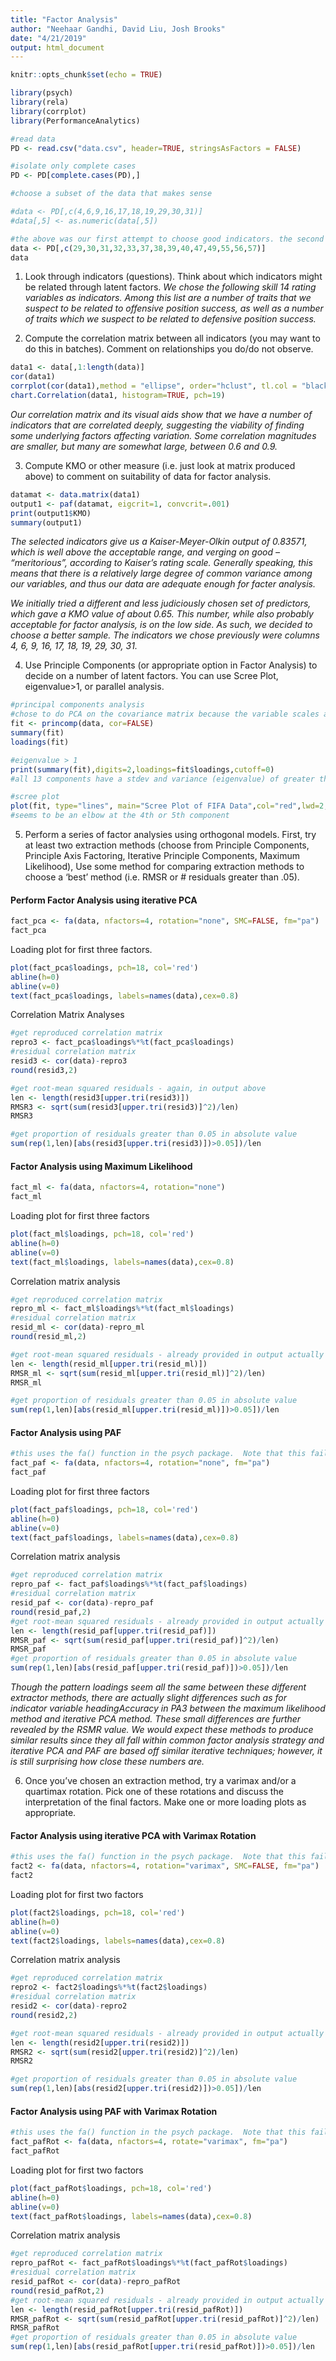 ```yaml
---
title: "Factor Analysis"
author: "Neehaar Gandhi, David Liu, Josh Brooks"
date: "4/21/2019"
output: html_document
---
```


```r
knitr::opts_chunk$set(echo = TRUE)
```

```r
library(psych)
library(rela)
library(corrplot)
library(PerformanceAnalytics)
```

```r
#read data
PD <- read.csv("data.csv", header=TRUE, stringsAsFactors = FALSE)

#isolate only complete cases
PD <- PD[complete.cases(PD),]

#choose a subset of the data that makes sense  

#data <- PD[,c(4,6,9,16,17,18,19,29,30,31)]
#data[,5] <- as.numeric(data[,5])

#the above was our first attempt to choose good indicators. the second attempt, which is below, seemed more successful. 
data <- PD[,c(29,30,31,32,33,37,38,39,40,47,49,55,56,57)]
data
```

1. Look through indicators (questions). Think about which indicators might be related through latent factors.
*We chose the following skill 14 rating variables as indicators. Among this list are a number of traits that we suspect to be related to offensive position success, as well as a number of traits which we suspect to be related to defensive position success.*  

2. Compute the correlation matrix between all indicators (you may want to do this in batches). Comment on relationships you do/do not observe.
```r
data1 <- data[,1:length(data)]
cor(data1)
corrplot(cor(data1),method = "ellipse", order="hclust", tl.col = "black", tl.cex=.8)
chart.Correlation(data1, histogram=TRUE, pch=19)
```
*Our correlation matrix and its visual aids show that we have a number of indicators that are correlated deeply, suggesting the viability of finding some underlying factors affecting variation. Some correlation magnitudes are smaller, but many are somewhat large, between 0.6 and 0.9.*  

3. Compute KMO or other measure (i.e. just look at matrix produced above) to comment on suitability of data for factor analysis.
```r
datamat <- data.matrix(data1)
output1 <- paf(datamat, eigcrit=1, convcrit=.001)
print(output1$KMO)
summary(output1)
```
*The selected indicators give us a Kaiser-Meyer-Olkin output of 0.83571, which is well above the acceptable range, and verging on good -- "meritorious", according to Kaiser's rating scale. Generally speaking, this means that there is a relatively large degree of common variance among our variables, and thus our data are adequate enough for facter analysis.*  

*We initially tried a different and less judiciously chosen set of predictors, which gave a KMO value of about 0.65. This number, while also probably acceptable for factor analysis, is on the low side. As such, we decided to choose a better sample. The indicators we chose previously were columns 4, 6, 9, 16, 17, 18, 19, 29, 30, 31.*  

4. Use Principle Components (or appropriate option in Factor Analysis) to decide on a number of latent factors. You can use Scree Plot, eigenvalue>1, or parallel analysis. 

```r
#principal components analysis
#chose to do PCA on the covariance matrix because the variable scales are similar (they are 0-100)
fit <- princomp(data, cor=FALSE)
summary(fit)
loadings(fit)

#eigenvalue > 1
print(summary(fit),digits=2,loadings=fit$loadings,cutoff=0)
#all 13 components have a stdev and variance (eigenvalue) of greater than one, perhaps use a different metric to determine number of latent factors. 

#scree plot
plot(fit, type="lines", main="Scree Plot of FIFA Data",col="red",lwd=2,pch=19,cex=1.2)
#seems to be an elbow at the 4th or 5th component
```

5. Perform a series of factor analysies using orthogonal models. First, try at least two extraction methods (choose from Principle Components, Principle Axis Factoring, Iterative Principle Components, Maximum Likelihood), Use some method for comparing extraction methods to choose a 'best' method (i.e. RMSR or # residuals greater than .05).

#### Perform Factor Analysis using iterative PCA

```r
fact_pca <- fa(data, nfactors=4, rotation="none", SMC=FALSE, fm="pa")
fact_pca
```

Loading plot for first three factors.

```r
plot(fact_pca$loadings, pch=18, col='red')
abline(h=0)
abline(v=0)
text(fact_pca$loadings, labels=names(data),cex=0.8)
```

Correlation Matrix Analyses

```r
#get reproduced correlation matrix
repro3 <- fact_pca$loadings%*%t(fact_pca$loadings)
#residual correlation matrix
resid3 <- cor(data)-repro3
round(resid3,2)

#get root-mean squared residuals - again, in output above
len <- length(resid3[upper.tri(resid3)])
RMSR3 <- sqrt(sum(resid3[upper.tri(resid3)]^2)/len)
RMSR3

#get proportion of residuals greater than 0.05 in absolute value
sum(rep(1,len)[abs(resid3[upper.tri(resid3)])>0.05])/len

```
#### Factor Analysis using Maximum Likelihood
```r
fact_ml <- fa(data, nfactors=4, rotation="none")
fact_ml
```
Loading plot for first three factors

```r
plot(fact_ml$loadings, pch=18, col='red')
abline(h=0)
abline(v=0)
text(fact_ml$loadings, labels=names(data),cex=0.8)
```


Correlation matrix analysis

```r
#get reproduced correlation matrix
repro_ml <- fact_ml$loadings%*%t(fact_ml$loadings)
#residual correlation matrix
resid_ml <- cor(data)-repro_ml
round(resid_ml,2)

#get root-mean squared residuals - already provided in output actually
len <- length(resid_ml[upper.tri(resid_ml)])
RMSR_ml <- sqrt(sum(resid_ml[upper.tri(resid_ml)]^2)/len)
RMSR_ml

#get proportion of residuals greater than 0.05 in absolute value
sum(rep(1,len)[abs(resid_ml[upper.tri(resid_ml)])>0.05])/len

```
#### Factor Analysis using PAF

```r
#this uses the fa() function in the psych package.  Note that this fails with only 2 factors
fact_paf <- fa(data, nfactors=4, rotation="none", fm="pa")
fact_paf
```


Loading plot for first three factors

```r
plot(fact_paf$loadings, pch=18, col='red')
abline(h=0)
abline(v=0)
text(fact_paf$loadings, labels=names(data),cex=0.8)
```


Correlation matrix analysis

```r
#get reproduced correlation matrix
repro_paf <- fact_paf$loadings%*%t(fact_paf$loadings)
#residual correlation matrix
resid_paf <- cor(data)-repro_paf
round(resid_paf,2)
#get root-mean squared residuals - already provided in output actually
len <- length(resid_paf[upper.tri(resid_paf)])
RMSR_paf <- sqrt(sum(resid_paf[upper.tri(resid_paf)]^2)/len)
RMSR_paf
#get proportion of residuals greater than 0.05 in absolute value
sum(rep(1,len)[abs(resid_paf[upper.tri(resid_paf)])>0.05])/len
```
*Though the pattern loadings seem all the same between these different extractor methods, there are actually slight differences such as for indicator variable headingAccuracy in PA3 between the maximum likelihood method and iterative PCA method. These small differences are further revealed by the RSMR value. We would expect these methods to produce similar results since they all fall within common factor analysis strategy and iterative PCA and PAF are based off similar iterative techniques; however, it is still surprising how close these numbers are.*

6. Once you've chosen an extraction method, try a varimax and/or a quartimax rotation. Pick one of these rotations and discuss the interpretation of the final factors. Make one or more loading plots as appropriate.

#### Factor Analysis using iterative PCA with Varimax Rotation

```r
#this uses the fa() function in the psych package.  Note that this fails with only 2 factors
fact2 <- fa(data, nfactors=4, rotation="varimax", SMC=FALSE, fm="pa")
fact2
```


Loading plot for first two factors

```r
plot(fact2$loadings, pch=18, col='red')
abline(h=0)
abline(v=0)
text(fact2$loadings, labels=names(data),cex=0.8)
```


Correlation matrix analysis

```r
#get reproduced correlation matrix
repro2 <- fact2$loadings%*%t(fact2$loadings)
#residual correlation matrix
resid2 <- cor(data)-repro2
round(resid2,2)

#get root-mean squared residuals - already provided in output actually
len <- length(resid2[upper.tri(resid2)])
RMSR2 <- sqrt(sum(resid2[upper.tri(resid2)]^2)/len)
RMSR2

#get proportion of residuals greater than 0.05 in absolute value
sum(rep(1,len)[abs(resid2[upper.tri(resid2)])>0.05])/len

```

#### Factor Analysis using PAF with Varimax Rotation

```r
#this uses the fa() function in the psych package.  Note that this fails with only 2 factors
fact_pafRot <- fa(data, nfactors=4, rotate="varimax", fm="pa")
fact_pafRot
```


Loading plot for first two factors

```r
plot(fact_pafRot$loadings, pch=18, col='red')
abline(h=0)
abline(v=0)
text(fact_pafRot$loadings, labels=names(data),cex=0.8)
```


Correlation matrix analysis

```r
#get reproduced correlation matrix
repro_pafRot <- fact_pafRot$loadings%*%t(fact_pafRot$loadings)
#residual correlation matrix
resid_pafRot <- cor(data)-repro_pafRot
round(resid_pafRot,2)
#get root-mean squared residuals - already provided in output actually
len <- length(resid_pafRot[upper.tri(resid_pafRot)])
RMSR_pafRot <- sqrt(sum(resid_pafRot[upper.tri(resid_pafRot)]^2)/len)
RMSR_pafRot
#get proportion of residuals greater than 0.05 in absolute value
sum(rep(1,len)[abs(resid_pafRot[upper.tri(resid_pafRot)])>0.05])/len
```
